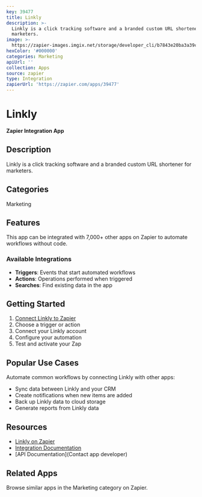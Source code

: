 ```yaml
---
key: 39477
title: Linkly
description: >-
  Linkly is a click tracking software and a branded custom URL shortener for
  marketers.
image: >-
  https://zapier-images.imgix.net/storage/developer_cli/b7843e20ba3a39c41c247cf65f3f5dc7.png?auto=format%2Ccompress&ixlib=python-3.0.0&q=50
hexColor: '#000000'
categories: Marketing
apiUrl: ''
collection: Apps
source: zapier
type: Integration
zapierUrl: 'https://zapier.com/apps/39477'
---
```

# Linkly

**Zapier Integration App**

## Description

Linkly is a click tracking software and a branded custom URL shortener for marketers.

## Categories

Marketing

## Features

This app can be integrated with 7,000+ other apps on Zapier to automate workflows without code.

### Available Integrations

- **Triggers**: Events that start automated workflows
- **Actions**: Operations performed when triggered
- **Searches**: Find existing data in the app

## Getting Started

1. [Connect Linkly to Zapier](https://zapier.com/apps/39477)
2. Choose a trigger or action
3. Connect your Linkly account
4. Configure your automation
5. Test and activate your Zap

## Popular Use Cases

Automate common workflows by connecting Linkly with other apps:

- Sync data between Linkly and your CRM
- Create notifications when new items are added
- Back up Linkly data to cloud storage
- Generate reports from Linkly data

## Resources

- [Linkly on Zapier](https://zapier.com/apps/39477)
- [Integration Documentation](https://zapier.com/apps/39477/integrations)
- [API Documentation](Contact app developer)

## Related Apps

Browse similar apps in the Marketing category on Zapier.
